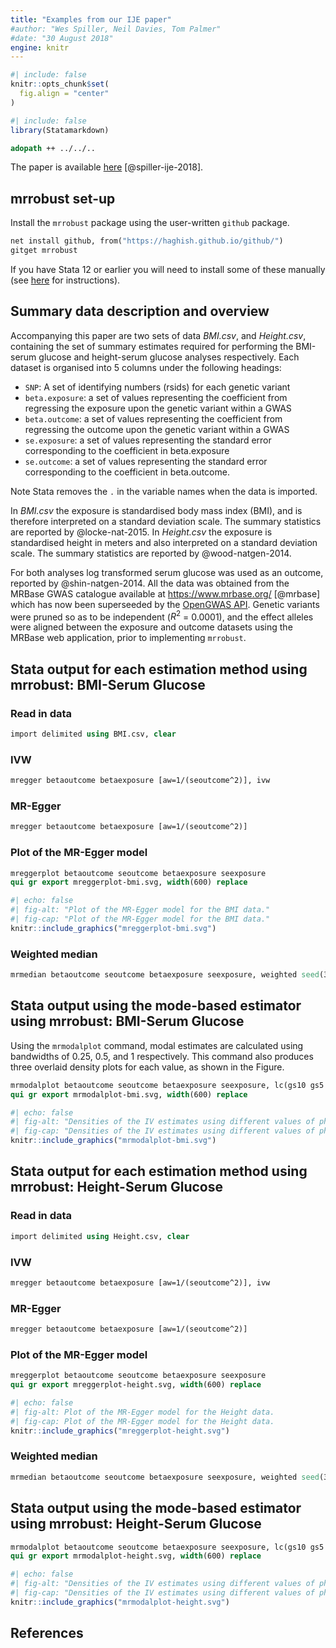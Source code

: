 ```yaml
---
title: "Examples from our IJE paper"
#author: "Wes Spiller, Neil Davies, Tom Palmer"
#date: "30 August 2018"
engine: knitr
---
```


```r
#| include: false
knitr::opts_chunk$set(
  fig.align = "center"
)
```

```r
#| include: false
library(Statamarkdown)
```

```stata
adopath ++ ../../..
```

The paper is available [here](https://doi.org/10.1093/ije/dyy195) [@spiller-ije-2018].

## mrrobust set-up

Install the `mrrobust` package using the user-written `github` package.

```stata
net install github, from("https://haghish.github.io/github/")
gitget mrrobust
```

If you have Stata 12 or earlier you will need to install some of these manually 
(see [here](https://remlapmot.github.io/mrrobust/#installing-and-updating-mrrobust) 
for instructions).

## Summary data description and overview

Accompanying this paper are two sets of data _BMI.csv_, and _Height.csv_, containing the set of 
summary estimates required for performing the BMI-serum glucose and height-serum glucose analyses 
respectively. Each dataset is organised into 5 columns under the following headings:

* `SNP`: A set of identifying numbers (rsids) for each genetic variant
* `beta.exposure`: a set of values representing the coefficient from regressing the exposure upon 
the genetic variant within a GWAS
* `beta.outcome`: a set of values representing the coefficient from regressing the outcome upon 
the genetic variant within a GWAS
* `se.exposure`: a set of values representing the standard error corresponding to the coefficient 
in beta.exposure
* `se.outcome`: a set of values representing the standard error corresponding to the coefficient 
in beta.outcome.

Note Stata removes the `.` in the variable names when the data is imported.

In _BMI.csv_ the exposure is standardised body mass index (BMI), and is therefore interpreted on a
standard deviation scale. The summary statistics are reported by @locke-nat-2015.
In _Height.csv_ the exposure is standardised height in meters and also interpreted on a standard
deviation scale. The summary statistics are reported by @wood-natgen-2014.

For both analyses log transformed serum glucose was used as an outcome, reported by @shin-natgen-2014.
All the data was obtained from the MRBase GWAS catalogue available at <https://www.mrbase.org/> [@mrbase] which has now been superseeded by the [OpenGWAS API](https://api.opengwas.io/).
Genetic variants were pruned so as to be independent ($R^2$ = 0.0001), and the effect alleles were 
aligned between the exposure and outcome datasets using the MRBase web application, prior to 
implementing `mrrobust`.

## Stata output for each estimation method using mrrobust: BMI-Serum Glucose {#estimation}

### Read in data

```stata
import delimited using BMI.csv, clear
```

### IVW

```stata
mregger betaoutcome betaexposure [aw=1/(seoutcome^2)], ivw
```

### MR-Egger

```stata
mregger betaoutcome betaexposure [aw=1/(seoutcome^2)]
```

### Plot of the MR-Egger model

```stata
mreggerplot betaoutcome seoutcome betaexposure seexposure
qui gr export mreggerplot-bmi.svg, width(600) replace
```

```r
#| echo: false
#| fig-alt: "Plot of the MR-Egger model for the BMI data."
#| fig-cap: "Plot of the MR-Egger model for the BMI data."
knitr::include_graphics("mreggerplot-bmi.svg")
```
	
### Weighted median

```stata
mrmedian betaoutcome seoutcome betaexposure seexposure, weighted seed(300818)
```

## Stata output using the mode-based estimator using mrrobust: BMI-Serum Glucose {#mode}

Using the `mrmodalplot` command, modal estimates are calculated using bandwidths of 0.25,
0.5, and 1 respectively. This command also produces three overlaid density plots for each
value, as shown in the Figure.

```stata
mrmodalplot betaoutcome seoutcome betaexposure seexposure, lc(gs10 gs5 gs0) seed(300818)
qui gr export mrmodalplot-bmi.svg, width(600) replace
```

```r
#| echo: false
#| fig-alt: "Densities of the IV estimates using different values of phi."
#| fig-cap: "Densities of the IV estimates using different values of phi."
knitr::include_graphics("mrmodalplot-bmi.svg")
```

## Stata output for each estimation method using mrrobust: Height-Serum Glucose {#height}

### Read in data

```stata
import delimited using Height.csv, clear
```

### IVW

```stata
mregger betaoutcome betaexposure [aw=1/(seoutcome^2)], ivw
```

### MR-Egger

```stata
mregger betaoutcome betaexposure [aw=1/(seoutcome^2)]
```

### Plot of the MR-Egger model

```stata
mreggerplot betaoutcome seoutcome betaexposure seexposure
qui gr export mreggerplot-height.svg, width(600) replace
```

```r
#| echo: false
#| fig-alt: Plot of the MR-Egger model for the Height data.
#| fig-cap: Plot of the MR-Egger model for the Height data.
knitr::include_graphics("mreggerplot-height.svg")
```

### Weighted median

```stata
mrmedian betaoutcome seoutcome betaexposure seexposure, weighted seed(300818)
```

## Stata output using the mode-based estimator using mrrobust: Height-Serum Glucose {#height-mode}

```stata
mrmodalplot betaoutcome seoutcome betaexposure seexposure, lc(gs10 gs5 gs0) seed(300818)
qui gr export mrmodalplot-height.svg, width(600) replace
```

```r
#| echo: false
#| fig-alt: "Densities of the IV estimates using different values of phi."
#| fig-cap: "Densities of the IV estimates using different values of phi."
knitr::include_graphics("mrmodalplot-height.svg")
```

## References

::: {#refs}
:::

